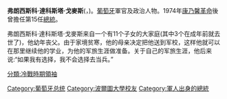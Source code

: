 {{noteTA
|T=zh-hans:弗朗西斯科·达科斯塔·戈麦斯; zh-hant:法蘭西斯科·達科斯塔·高梅斯;
|1=zh-hans:弗朗西斯科·达科斯塔·戈麦斯; zh-hant:法蘭西斯科·達科斯塔·高梅斯;zh-mo:高美士;
|2=zh-hans:弗朗西斯科; zh-hant:法蘭西斯科;
|3=zh-hans:戈麦斯; zh-hant:高梅斯;
|4=zh-hans:波尔图;zh-hant:波爾圖; zh-hk:波圖; zh-tw:波多
}}

{{Infobox President
|name    = 法蘭西斯科·高梅斯
|image  =Francisco da Costa Gomes.jpeg
|office = 葡萄牙總統
|order   = 15
|term_start = 1974年9月30日
|term_end   = 1976年7月13日
|premier       = [[瓦斯科·贡萨尔维斯|瓦斯科·贡萨尔维斯]]<br>何塞·皮涅羅阿澤維多<br>[[高斯達|高斯達]]
|predecessor = [[安東尼奧·斯皮諾拉|安東尼奧·斯皮諾拉]]
|successor = [[安东尼奥·拉马尔霍·埃亚内斯|安东尼奥·拉马尔霍·埃亚内斯]]
|birth_date = {{birth date |1914|6|30}}
|birth_place = {{POR}}[[雷亞爾城區|雷亞爾城區]]
|death_date    = {{death date and age|df=yes|2001|7|31|1914|6|30}}
|death_place  = {{POR}}[[里斯本|里斯本]]
|alma_mater     = [[波爾圖大學|波爾圖大學]]
}}
'''弗朗西斯科·達科斯塔·戈麥斯'''({{lang-pt|Francisco da Costa Gomes}}，{{bd|1914年|6月30日|2001年|7月31日}})。[[葡萄牙|葡萄牙]]軍官及政治人物。1974年[[康乃馨革命|康乃馨革命]]後曾擔任第15任[[葡萄牙總統列表|總統]]。

弗朗西斯科·達科斯塔·戈麥斯来自一个有11个子女的大家庭(其中3个在成年前就去世了)，他幼年丧父。由于家境贫寒，他的母亲决定把他送到军校，这样他就可以在那里继续他的学业，为他的军旅生涯做准备。关于自己的军旅生涯，他后来说:“如果我有选择，我不会选择去当兵。”


{{S-start}}
{{s-hou||1914年|6月30日|2001年|7月31日|}}
{{S-reg}}
{{s-before|[[安東尼奧·斯皮諾拉|安東尼奧·斯皮諾拉]]}}
{{s-title|{{POR}}總統|1974年9月30日—1976年7月13日}}
{{s-after|[[安東尼奧·拉馬爾霍·埃亞內斯|安東尼奧·拉馬爾霍·埃亞內斯]]}}
{{end box}}

{{葡萄牙总统}}
{{冷戰相關人物}}
{{Portugal-stub}}
{{Authority control}}
{{DEFAULTSORT:Gomes, Francisco da Costa}}
[[Category:葡萄牙总统|Category:葡萄牙总统]]
[[Category:波爾圖大學校友|Category:波爾圖大學校友]]
[[Category:軍人出身的總統|Category:軍人出身的總統]]
[[分類:冷戰時期領袖|分類:冷戰時期領袖]]